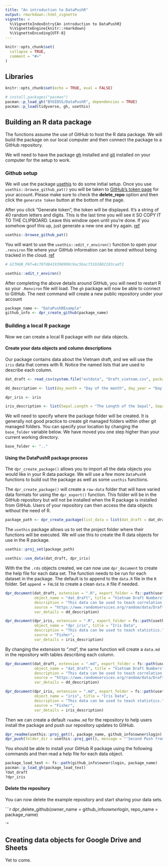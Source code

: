 ```yaml
---
title: "An introduction to DataPushR"
output: rmarkdown::html_vignette
vignette: >
  %\VignetteIndexEntry{An introduction to DataPushR}
  %\VignetteEngine{knitr::rmarkdown}
  %\VignetteEncoding{UTF-8}
---
```


```r
knitr::opts_chunk$set(
  collapse = TRUE,
  comment = "#>"
)
```
## Libraries

```r
knitr::opts_chunk$set(echo = TRUE, eval = FALSE)

```


```r
# install.packages("pacman")
pacman::p_load_gh("BYUIDSS/DataPushR", dependencies = TRUE)
pacman::p_load(tidyverse, gh, usethis)
```

## Building an R data package

The functions assume the use of GitHub to host the R data package.  We will build the package on our local computer and then connect the package to a GitHub repository.

We will need to have the package [gh](https://github.com/r-lib/gh) installed and [git](https://git-scm.com/) installed on your computer for the setup to work.

### Github setup

We will use the package [usethis](https://usethis.r-lib.org/) to do some initial setup. Once you use `usethis::browse_github_pat()` you will be taken to [GitHub's token page](https://github.com/settings/tokens) for your account. Please make sure to check the **delete_repo** option and then click the `generate token` button at the bottom of the page.

After you click "Generate token", the token will be displayed. It's a string of 40 random letters and digits. This is the last time you will see it SO COPY IT TO THE CLIPBOARD. Leave this window open until you're done. If you somehow goof this up, just generate a new one and try again. [ref](https://happygitwithr.com/github-pat.html)


```r
usethis::browse_github_pat()
```

You will want to use the `usethis::edit_r_environ()` function to open your `.renviron` file where your GitHub information can be stored without being tracked in the cloud. [ref](https://happygitwithr.com/github-pat.html)

```r
# GITHUB_PAT=8c70fd8419398999c9ac5bacf3192882193cadf2

usethis::edit_r_environ()
```

After completing the above details around GitHub, you will need to restart R so your `.Renviron` file will load.  The `gh` package will now be able to connect to GitHub.  The next command will create a new public repository under your account

```r
package_name <- "DataPushRExample"
github_info <- dpr_create_github(package_name)
```

### Building a local R package

Now we can create a local R package with our data objects.

#### Create your data objects and column descriptions

Our package contains data about the Vietnam draft, and we will use the `iris` data that comes with R. Notice the named lists that are used to describe each column.

```r
dat_draft <- read_csv(system.file("extdata", "Draft_vietnam.csv", package = "DataPushR"))

dd_description <- list(day_month = "Day of the month", day_year = "Day of the year (1-365)", month = "1-12 for the numeric order of months", month_name = "The english name of the month", n69 = "1969 draft order. 1-366", n70 = "1970 draft order. 1-366", n71 = "1969 draft order. 1-366", n72 = "1972 draft order. 1-366")

dpr_iris <- iris

iris_description <- list(Sepal.Length = "The Length of the Sepal", Sepal.Width = "The Width of the Sepal", Petal.Length = "The Length of the Petal", Petal.Width = "The Width of the Petal", Species = "The Iris Species")

```

We will need to specify where the package folder will be created.  It is generally not good practice to create git managed folders within other git managed folders. You can specify your location by changing the `base_folder` variable below.  We have moved you one step higher than your current working directory.

```r
base_folder <- ".."
```

#### Using the DataPushR package process

The `dpr_create_package()` allows you to import all the data objects you would like in your R data package. We will use a few more `DataPushR` functions to build out the package as well as some `usethis` functions. 

The `dpr_create_package()` will create a `raw-data` folder that will have varied data formats for using the `dpr_export()` function.  This folder will be in the GitHub repository but will not be installed when the R package is installed from GitHub.  Users of your repository can then access the data objects without the need of R.

```r

package_path <- dpr_create_package(list_data = list(dat_draft = dat_draft, dpr_iris = dpr_iris), package_name = package_name, export_folder = base_folder, git_remote = github_info$html_url)
```

The `usethis` package allows us to set the project folder where their functions will be executed.  We will use this to create the R data objects for use in the R package.

```r

usethis::proj_set(package_path)

usethis::use_data(dat_draft, dpr_iris)
```

With the the `.rds` objects created, we can now use `dpr_document` to create the help file for each data set.  The function needs to be run for each dataset in the package.  The default is to append to the `data.R` file in the `R` folder.  Set `append = FALSE` to create a clean `data.R` file if needed.

```r
dpr_document(dat_draft, extension = ".R", export_folder = fs::path(usethis::proj_get(), "R"),
             object_name = "dat_draft", title = "Vietnam Draft Numbers",
             description = "This data can be used to teach correlation.",
             source = "https://www.randomservices.org/random/data/Draft.html",
             var_details = dd_description)

dpr_document(dpr_iris, extension = ".R", export_folder = fs::path(usethis::proj_get(), "R"),
             object_name = "dpr_iris", title = "Iris Data",
             description = "This data can be used to teach statistics.",
             source = "Fisher",
             var_details = iris_description)
```

By changing the extension to ".md ", the same function will create a `data.md` in the repository with tables describing each column.

```r
dpr_document(dat_draft, extension = ".md", export_folder = fs::path(usethis::proj_get(), ""),
             object_name = "dat_draft", title = "Vietnam Draft Numbers",
             description = "This data can be used to teach correlation.",
             source = "https://www.randomservices.org/random/data/Draft.html",
             var_details = dd_description)

dpr_document(dpr_iris, extension = ".md", export_folder = fs::path(usethis::proj_get(), ""),
             object_name = "iris", title = "Iris Data",
             description = "This data can be used to teach statistics.",
             source = "Fisher",
             var_details = iris_description)
```

Then we can create a default `readme.md` for the repository to help users install the package and push our repository updates to GitHub.

```r
dpr_readme(usethis::proj_get(), package_name, github_info$owner$login) 
dpr_push(folder_dir = usethis::proj_get(), message = "'Second Push from Hathaway'", repo_url = NULL)
```

You should be able to install your GitHub R package using the following commands and then read a help file for each data object.

```r
package_load_text <- fs::path(github_info$owner$login, package_name)
pacman::p_load_gh(package_load_text)
?dat_draft
?dpr_iris

```

#### Delete the repository

You can now delete the example repository and start sharing your data sets.

```r
dpr_delete_github(owner_name = github_info$owner$login, repo_name = package_name)

`"




## Creating data objects for Google Drive and Sheets

Yet to come.
